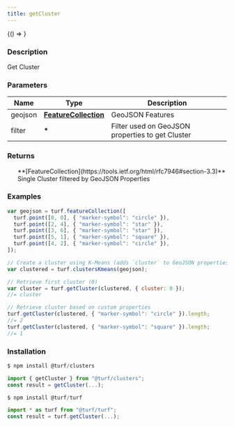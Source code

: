 ```yaml
---
title: getCluster
---
```



<!-- Expose turf as global var for experimenting in the browser console -->

<BrowserOnly>{() => <WindowTurfGlobal turf={turf} />}</BrowserOnly>

### Description

Get Cluster

### Parameters

| Name    | Type                                                                     | Description                                      |
| ------- | ------------------------------------------------------------------------ | ------------------------------------------------ |
| geojson | **[FeatureCollection](https://tools.ietf.org/html/rfc7946#section-3.3)** | GeoJSON Features                                 |
| filter  | **\***                                                                   | Filter used on GeoJSON properties to get Cluster |

### Returns

<ul>
  **[FeatureCollection](https://tools.ietf.org/html/rfc7946#section-3.3)** Single Cluster filtered by GeoJSON Properties

</ul>

### Examples

```javascript
var geojson = turf.featureCollection([
  turf.point([0, 0], { "marker-symbol": "circle" }),
  turf.point([2, 4], { "marker-symbol": "star" }),
  turf.point([3, 6], { "marker-symbol": "star" }),
  turf.point([5, 1], { "marker-symbol": "square" }),
  turf.point([4, 2], { "marker-symbol": "circle" }),
]);

// Create a cluster using K-Means (adds `cluster` to GeoJSON properties)
var clustered = turf.clustersKmeans(geojson);

// Retrieve first cluster (0)
var cluster = turf.getCluster(clustered, { cluster: 0 });
//= cluster

// Retrieve cluster based on custom properties
turf.getCluster(clustered, { "marker-symbol": "circle" }).length;
//= 2
turf.getCluster(clustered, { "marker-symbol": "square" }).length;
//= 1
```

### Installation

```javascript
$ npm install @turf/clusters

import { getCluster } from "@turf/clusters";
const result = getCluster(...);
```

```javascript
$ npm install @turf/turf

import * as turf from "@turf/turf";
const result = turf.getCluster(...);
```

